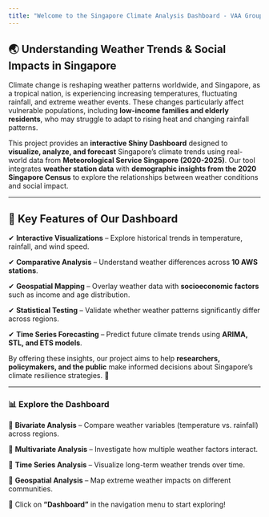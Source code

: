 ```yaml
---
title: "Welcome to the Singapore Climate Analysis Dashboard - VAA Group Project"
---
```


## 🌏 **Understanding Weather Trends & Social Impacts in Singapore**

Climate change is reshaping weather patterns worldwide, and Singapore, as a tropical nation, is experiencing increasing temperatures, fluctuating rainfall, and extreme weather events. These changes particularly affect vulnerable populations, including **low-income families and elderly residents**, who may struggle to adapt to rising heat and changing rainfall patterns.

This project provides an **interactive Shiny Dashboard** designed to **visualize, analyze, and forecast** Singapore's climate trends using real-world data from **Meteorological Service Singapore (2020-2025)**. Our tool integrates **weather station data** with **demographic insights from the 2020 Singapore Census** to explore the relationships between weather conditions and social impact.

------------------------------------------------------------------------

## **🌟 Key Features of Our Dashboard**

✔ **Interactive Visualizations** – Explore historical trends in temperature, rainfall, and wind speed.\

✔ **Comparative Analysis** – Understand weather differences across **10 AWS stations**.\

✔ **Geospatial Mapping** – Overlay weather data with **socioeconomic factors** such as income and age distribution.\

✔ **Statistical Testing** – Validate whether weather patterns significantly differ across regions.\

✔ **Time Series Forecasting** – Predict future climate trends using **ARIMA, STL, and ETS models**.

By offering these insights, our project aims to help **researchers, policymakers, and the public** make informed decisions about Singapore's climate resilience strategies. 🌿

------------------------------------------------------------------------

### **📊 Explore the Dashboard**

🔹 **Bivariate Analysis** – Compare weather variables (temperature vs. rainfall) across regions.\

🔹 **Multivariate Analysis** – Investigate how multiple weather factors interact.\

🔹 **Time Series Analysis** – Visualize long-term weather trends over time.\

🔹 **Geospatial Analysis** – Map extreme weather impacts on different communities.

📌 Click on **"Dashboard"** in the navigation menu to start exploring!
